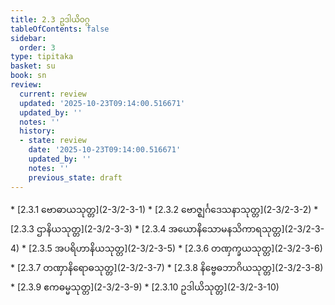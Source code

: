 ```yaml
---
title: 2.3 ဥဒါယိဝဂ္ဂ
tableOfContents: false
sidebar:
  order: 3
type: tipitaka
basket: su
book: sn
review:
  current: review
  updated: '2025-10-23T09:14:00.516671'
  updated_by: ''
  notes: ''
  history:
  - state: review
    date: '2025-10-23T09:14:00.516671'
    updated_by: ''
    notes: ''
    previous_state: draft
---
```



<ReviewStatus review={frontmatter.review} showDetails={true} />

<HypothesisAnnotation frontmatter={frontmatter} />

<DynamicBreadcrumb />



<TableOfContents book="sn" section="2.3">
* [2.3.1 ဗောဓာယသုတ္တ](2-3/2-3-1)
* [2.3.2 ဗောဇ္ဈင်္ဂဒေသနာသုတ္တ](2-3/2-3-2)
* [2.3.3 ဌာနိယသုတ္တ](2-3/2-3-3)
* [2.3.4 အယောနိသောမနသိကာရသုတ္တ](2-3/2-3-4)
* [2.3.5 အပရိဟာနိယသုတ္တ](2-3/2-3-5)
* [2.3.6 တဏှက္ခယသုတ္တ](2-3/2-3-6)
* [2.3.7 တဏှာနိရောဓသုတ္တ](2-3/2-3-7)
* [2.3.8 နိဗ္ဗေဓဘာဂိယသုတ္တ](2-3/2-3-8)
* [2.3.9 ဧကဓမ္မသုတ္တ](2-3/2-3-9)
* [2.3.10 ဥဒါယိသုတ္တ](2-3/2-3-10)
</TableOfContents>